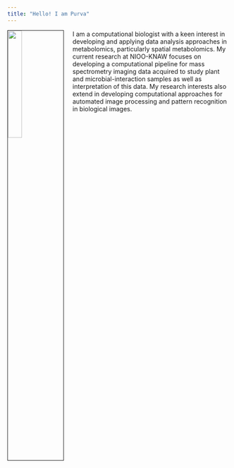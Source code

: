 ```yaml
---
title: "Hello! I am Purva"
---
```



<link rel="stylesheet" href="styles.css" type="text/css">

<img src="images/Professional_Picture_Purva_Kulkarni.jpg" style="width:25%; border:1px solid; margin-right: 20px" align="left">

I am a computational biologist with a keen interest in developing and applying data analysis approaches in metabolomics, particularly spatial metabolomics. My current research at NIOO-KNAW focuses on developing a computational pipeline for mass spectrometry imaging data acquired to study plant and microbial-interaction samples as well as interpretation of this data. My research interests also extend in developing computational approaches for automated image processing and pattern recognition in biological images. 

